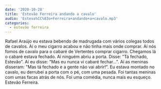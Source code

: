```yaml
---
date: '2020-10-28'
title: 'Estevão Ferreira andando a cavalo'
audio: 'Esteva%CC%83o+Ferreira+andando+a+cavalo.mp3'
categories:
  - estevão ferreira
---
```


Rafael Araújo eu estava bebendo de madrugada com vários colegas todos de cavalos. Aí o meu cigarro acabou e não tinha mais onde comprar. Aí nós fomos de cavalo para o cabaré de Vertentes comprar cigarro. Chegamos lá o cabaré estava fechado. Aí ninguém abriu a porta. Disse: "Tá fechado, Estevão". Aí eu disse: "Mas eu nunca vi cabaré fechar...". Aí as meninas disseram: "Mas tá fechado e a gente não vai abrir!". Eu estava montado no cavalo, eu derrubei a porta com o pé, com uma pesada. Foi tantas meninas com umas facas atrás de nós. Foi uma comédia, nunca mais eu esqueço. Estevão Ferreira.
